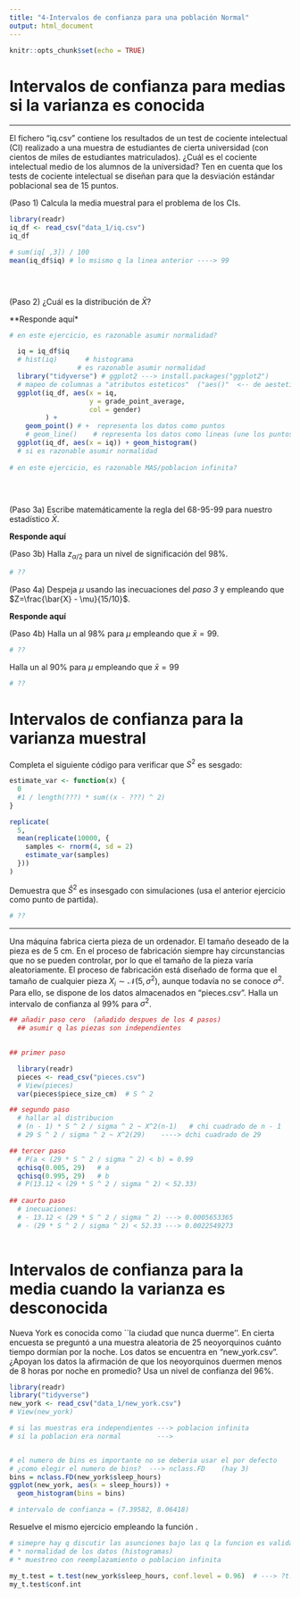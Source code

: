```yaml
---
title: "4-Intervalos de confianza para una población Normal"
output: html_document
---
```


```r
knitr::opts_chunk$set(echo = TRUE)
```


# Intervalos de confianza para medias si la varianza es conocida

--- 

El fichero "iq.csv" contiene los resultados de un test de cociente intelectual (CI)
realizado a una muestra de estudiantes de cierta universidad (con cientos de miles 
de estudiantes matriculados). ¿Cuál es el cociente intelectual medio de los 
alumnos de la universidad? Ten en cuenta que los tests de cociente intelectual 
se diseñan para que la desviación estándar poblacional sea de 15 puntos.

(Paso 1) Calcula la media muestral para el problema de los CIs.

```r

library(readr)
iq_df <- read_csv("data_1/iq.csv")
iq_df

# sum(iq[ ,3]) / 100
mean(iq_df$iq) # lo msismo q la linea anterior ----> 99


  
```

(Paso 2) ¿Cuál es la distribución de $\bar{X}$? 

**Responde aquí*
```r
# en este ejercicio, es razonable asumir normalidad?

  iq = iq_df$iq
  # hist(iq)       # histograma
                 # es razonable asumir normalidad
  library("tidyverse") # ggplot2 ---> install.packages("ggplot2")
  # mapeo de columnas a "atributos esteticos"  ("aes()"  <-- de aestetico )
  ggplot(iq_df, aes(x = iq, 
                    y = grade_point_average, 
                    col = gender)
         ) + 
    geom_point() # +  representa los datos como puntos
    # geom_line()    # representa los datos como lineas (une los puntos del geom_points)
  ggplot(iq_df, aes(x = iq)) + geom_histogram()
  # si es razonable asumir normalidad
  
# en este ejercicio, es razonable MAS/poblacion infinita?
  
  
  
```
(Paso 3a) Escribe matemáticamente la regla del 68-95-99 para nuestro estadístico $\bar{X}$.

**Responde aquí**

(Paso 3b) Halla $z_{\alpha/2}$ para un nivel de significación del 98\%.

```r
# ??
```

(Paso 4a) Despeja $\mu$ usando las inecuaciones del *paso 3* y empleando que
$Z=\frac{\bar{X} - \mu}{15/10}$.

**Responde aquí**

(Paso 4b) Halla un \textbf{intervalo de confianza} al 98\% para $\mu$ empleando que
$\bar{x} = 99$.

```r

# ??
```


Halla un \textbf{intervalo de confianza} al 90\% para $\mu$ empleando que
$\bar{x} = 99$

```r

# ??
```



# Intervalos de confianza para la varianza muestral

Completa el siguiente código para verificar que $S^2$ es sesgado:
```r
estimate_var <- function(x) {
  0
  #1 / length(???) * sum((x - ???) ^ 2)
}

replicate(
  5,
  mean(replicate(10000, {
    samples <- rnorm(4, sd = 2)
    estimate_var(samples)
  }))
)
```

Demuestra que $\hat{S}^2$ es insesgado con simulaciones (usa el anterior ejercicio
como punto de partida).

```r

# ??
```

---

Una máquina fabrica cierta pieza de un ordenador. El tamaño
deseado de la pieza es de 5 cm. En el proceso de fabricación siempre hay circunstancias
que no se pueden controlar, por lo que el tamaño de la pieza varía aleatoriamente.
El proceso de fabricación está diseñado de forma que el tamaño de cualquier pieza 
$X_i\sim \mathcal{N}(5, \sigma^2)$, aunque todavía no se conoce $\sigma^2$. Para ello, 
se dispone de los datos almacenados en "pieces.csv". Halla un intervalo de confianza 
al 99\% para $\sigma^2$.

```r
## añadir paso cero  (añadido despues de los 4 pasos)
  ## asumir q las piezas son independientes
  

## primer paso

  library(readr)
  pieces <- read_csv("pieces.csv")
  # View(pieces)
  var(pieces$piece_size_cm)  # S ^ 2

## segundo paso
  # hallar al distribucion
  # (n - 1) * S ^ 2 / sigma ^ 2 ~ X^2(n-1)   # chi cuadrado de n - 1
  # 29 S ^ 2 / sigma ^ 2 ~ X^2(29)    ----> dchi cuadrado de 29

## tercer paso
  # P(a < (29 * S ^ 2 / sigma ^ 2) < b) = 0.99
  qchisq(0.005, 29)   # a
  qchisq(0.995, 29)   # b
  # P(13.12 < (29 * S ^ 2 / sigma ^ 2) < 52.33)
  
## caurto paso
  # inecuaciones:
  # - 13.12 < (29 * S ^ 2 / sigma ^ 2) ---> 0.0005653365 
  # - (29 * S ^ 2 / sigma ^ 2) < 52.33 ---> 0.0022549273
    
```


# Intervalos de confianza para la media cuando la varianza es desconocida

Nueva York es conocida como ``la ciudad que nunca duerme''. En cierta encuesta 
se preguntó a una muestra aleatoria de 25 neoyorquinos cuánto tiempo dormían por 
la noche. Los datos se encuentra en "new\_york.csv". ¿Apoyan los datos la afirmación 
de que los neoyorquinos duermen menos de 8 horas por noche en promedio? Usa un 
nivel de confianza del 96\%.

```r

library(readr)
library("tidyverse")
new_york <- read_csv("data_1/new_york.csv")
# View(new_york)

# si las muestras era independientes ---> poblacion infinita
# si la poblacion era normal         ---> 


# el numero de bins es importante no se deberia usar el por defecto
# ¿como elegir el numero de bins?  ---> nclass.FD    (hay 3)
bins = nclass.FD(new_york$sleep_hours)
ggplot(new_york, aes(x = sleep_hours)) + 
  geom_histogram(bins = bins)

# intervalo de confianza = (7.39582, 8.06418)

```


Resuelve el mismo ejercicio empleando la función \textit{t.test}.

```r

# simepre hay q discutir las asunciones bajo las q la funcion es valida
# * normalidad de los datos (histogramas)
# * muestreo con reemplazamiento o poblacion infinita

my_t.test = t.test(new_york$sleep_hours, conf.level = 0.96)  # ---> ?t.test para ver parametros
my_t.test$conf.int


```

